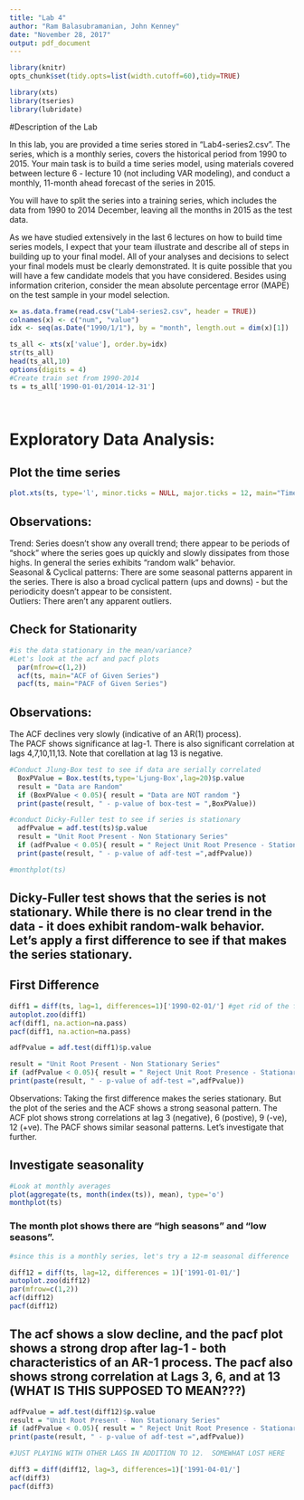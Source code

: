 ```yaml
---
title: "Lab 4"
author: "Ram Balasubramanian, John Kenney"
date: "November 28, 2017"
output: pdf_document
---
```


```r
library(knitr)
opts_chunk$set(tidy.opts=list(width.cutoff=60),tidy=TRUE)

library(xts)
library(tseries)
library(lubridate)
```

#Description of the Lab

In this lab, you are provided a time series stored in "Lab4-series2.csv". The series, which is a monthly series,
covers the historical period from 1990 to 2015. Your main task is to build a time series model, using materials
covered between lecture 6 - lecture 10 (not including VAR modeling), and conduct a monthly, 11-month
ahead forecast of the series in 2015.

You will have to split the series into a training series, which includes the data from 1990 to 2014 December,
leaving all the months in 2015 as the test data.

As we have studied extensively in the last 6 lectures on how to build time series models, I expect that
your team illustrate and describe all of steps in building up to your final model. All of your analyses and
decisions to select your final models must be clearly demonstrated. It is quite possible that you will have
a few candidate models that you have considered. Besides using information criterion, consider the mean
absolute percentage error (MAPE) on the test sample in your model selection.

```r
x= as.data.frame(read.csv("Lab4-series2.csv", header = TRUE))
colnames(x) <- c("num", "value")
idx <- seq(as.Date("1990/1/1"), by = "month", length.out = dim(x)[1])

ts_all <- xts(x['value'], order.by=idx)
str(ts_all)
head(ts_all,10)
options(digits = 4)
#Create train set from 1990-2014
ts = ts_all['1990-01-01/2014-12-31']

  
```
# Exploratory Data Analysis:

## Plot the time series
```r
plot.xts(ts, type='l', minor.ticks = NULL, major.ticks = 12, main="Time Series Plot", grid.ticks.on="years")
```

## Observations:  
Trend:  Series doesn't show any overall trend;  there appear to be periods of "shock" where the series goes up quickly and slowly dissipates from those highs. In general the series exhibits "random walk" behavior.  
Seasonal & Cyclical patterns:  There are some seasonal patterns apparent in the series. There is also a broad cyclical pattern (ups and downs) - but the periodicity doesn't appear to be consistent.   
Outliers:  There aren't any apparent outliers.


## Check for Stationarity
```r
#is the data stationary in the mean/variance?
#Let's look at the acf and pacf plots
  par(mfrow=c(1,2))
  acf(ts, main="ACF of Given Series")
  pacf(ts, main="PACF of Given Series")
```
## Observations:  
The ACF declines very slowly (indicative of an AR(1) process).  
The PACF shows significance at lag-1.  There is also significant correlation at lags 4,7,10,11,13. Note that corellation at lag 13 is negative. 



```r

#Conduct Jlung-Box test to see if data are serially correlated
  BoxPValue = Box.test(ts,type='Ljung-Box',lag=20)$p.value
  result = "Data are Random"
  if (BoxPValue < 0.05){ result = "Data are NOT random "} 
  print(paste(result, " - p-value of box-test = ",BoxPValue))

#conduct Dicky-Fuller test to see if series is stationary
  adfPvalue = adf.test(ts)$p.value
  result = "Unit Root Present - Non Stationary Series"
  if (adfPvalue < 0.05){ result = " Reject Unit Root Presence - Stationary Series"} 
  print(paste(result, " - p-value of adf-test =",adfPvalue))

#monthplot(ts)

```
## Dicky-Fuller test shows that the series is not stationary.  While there is no clear trend in the data - it does exhibit random-walk behavior.  Let's apply a first difference to see if that makes the series stationary.



## First Difference
```r
diff1 = diff(ts, lag=1, differences=1)['1990-02-01/'] #get rid of the first NA
autoplot.zoo(diff1)
acf(diff1, na.action=na.pass)
pacf(diff1, na.action=na.pass)

adfPvalue = adf.test(diff1)$p.value

result = "Unit Root Present - Non Stationary Series"
if (adfPvalue < 0.05){ result = " Reject Unit Root Presence - Stationary Series"} 
print(paste(result, " - p-value of adf-test =",adfPvalue))

```
Observations:
Taking the first difference makes the series stationary.  But the plot of the series and the ACF shows a strong seasonal pattern. The ACF plot shows strong  correlations at lag 3 (negative), 6 (postive), 9 (-ve), 12 (+ve).  The PACF shows similar seasonal patterns. 
Let's investigate that further. 


## Investigate seasonality
```r
#Look at monthly averages
plot(aggregate(ts, month(index(ts)), mean), type='o')
monthplot(ts)
```
### The month plot shows there are "high seasons" and "low seasons".
```r
#since this is a monthly series, let's try a 12-m seasonal difference

diff12 = diff(ts, lag=12, differences = 1)['1991-01-01/']
autoplot.zoo(diff12)
par(mfrow=c(1,2))
acf(diff12)
pacf(diff12)
```

## The acf shows a slow decline, and the pacf plot shows a strong drop after lag-1 - both characteristics of an AR-1 process.  The pacf also shows strong correlation at Lags 3, 6, and at 13 (WHAT IS THIS SUPPOSED TO MEAN???)


```r
adfPvalue = adf.test(diff12)$p.value
result = "Unit Root Present - Non Stationary Series"
if (adfPvalue < 0.05){ result = " Reject Unit Root Presence - Stationary Series"} 
print(paste(result, " - p-value of adf-test =",adfPvalue))

```


```r

#JUST PLAYING WITH OTHER LAGS IN ADDITION TO 12.  SOMEWHAT LOST HERE

diff3 = diff(diff12, lag=3, differences=1)['1991-04-01/']
acf(diff3)
pacf(diff3)
```

